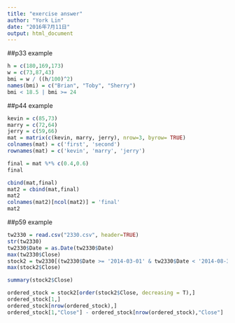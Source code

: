 ```yaml
---
title: "exercise answer"
author: "York Lin"
date: "2016年7月11日"
output: html_document
---
```


##p33 example
```R
h = c(180,169,173)
w = c(73,87,43)
bmi = w / ((h/100)^2)
names(bmi) = c("Brian", "Toby", "Sherry")
bmi < 18.5 | bmi >= 24
```

##p44 example
```R
kevin = c(85,73)
marry = c(72,64)
jerry = c(59,66)
mat = matrix(c(kevin, marry, jerry), nrow=3, byrow= TRUE)
colnames(mat) = c('first', 'second')
rownames(mat) = c('kevin', 'marry', 'jerry')

final = mat %*% c(0.4,0.6)
final

cbind(mat,final)
mat2 = cbind(mat,final)
mat2
colnames(mat2)[ncol(mat2)] = 'final'
mat2

```

##p59 example
```R
tw2330 = read.csv("2330.csv", header=TRUE)
str(tw2330)
tw2330$Date = as.Date(tw2330$Date)
max(tw2330$Close)
stock2 = tw2330[(tw2330$Date >= '2014-03-01' & tw2330$Date < '2014-08-31'),]
max(stock2$Close)

summary(stock2$Close)

ordered_stock = stock2[order(stock2$Close, decreasing = T),]
ordered_stock[1,]
ordered_stock[nrow(ordered_stock),]
ordered_stock[1,"Close"] - ordered_stock[nrow(ordered_stock),"Close"]

```
